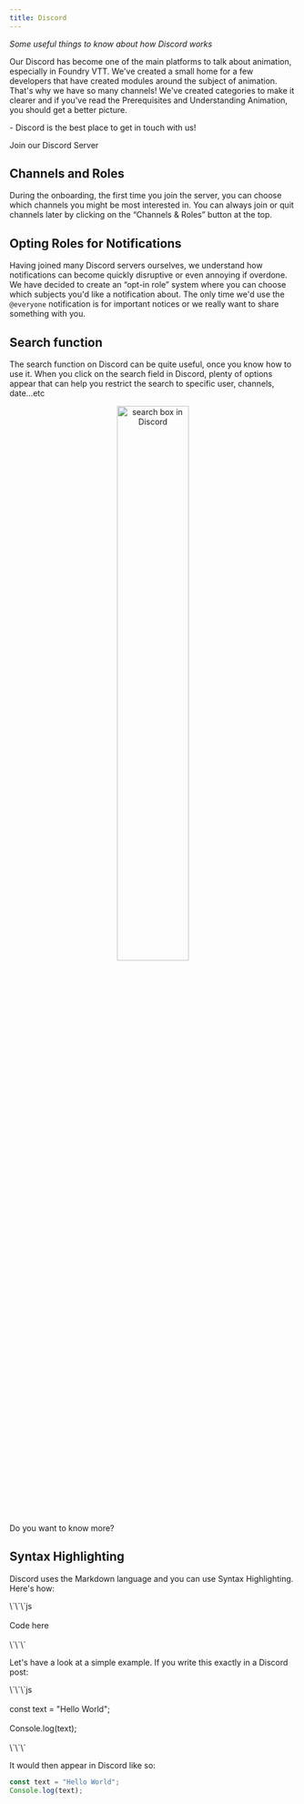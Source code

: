 ```yaml
---
title: Discord
---
```







*Some useful things to know about how Discord works*

Our Discord has become one of the main platforms to talk about animation, especially in Foundry VTT.
We've created a small home for a few developers that have created modules around the subject of animation. 
That's why we have so many channels! We've created categories to make it clearer and if you've read the Prerequisites and Understanding Animation, you should get a better picture.


<Aside type="note" title="Note">
- Discord is the best place to get in touch with us!

<LinkButton href="https://discord.gg/gmd8MAPX4m" icon="discord">Join our Discord Server</LinkButton>
</Aside>

## Channels and Roles
During the onboarding, the first time you join the server, you can choose which channels you might be most interested in. You can always join or quit channels later by clicking on the “Channels & Roles” button at the top.


## Opting Roles for Notifications
Having joined many Discord servers ourselves, we understand how notifications can become quickly disruptive or even annoying if overdone. We have decided to create an “opt-in role” system where you can choose which subjects you'd like a notification about. 
The only time we'd use the ``@everyone`` notification is for important notices or we really want to share something with you.


## Search function
The search function on Discord can be quite useful, once you know how to use it.
When you click on the search field in Discord, plenty of options appear that can help you restrict the search to specific user, channels, date...etc
<p align="center"><Image src={discordSearch} alt="search box in Discord" style="width: 50%;"/></p>

<LinkButton href="https://support.discord.com/hc/en-us/articles/115000468588-Using-Search" icon="discord">Do you want to know more?</LinkButton>

## Syntax Highlighting
Discord uses the Markdown language and you can use Syntax Highlighting. Here's how:


<div style="background-color: var(--jb2a-grey-300);">
    \`\`\`js<br></br>
    Code here<br></br>
    \`\`\`
</div>

Let's have a look at a simple example. If you write this exactly in a Discord post: 

<div style="background-color: var(--jb2a-grey-300);">
\`\`\`js <br></br>
const text = "Hello World";<br></br>
Console.log(text);<br></br>
\`\`\`
</div>



It would then appear in Discord like so:
```js
const text = "Hello World";
Console.log(text);
```
